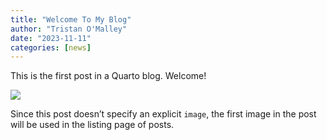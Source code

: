 ```yaml
---
title: "Welcome To My Blog"
author: "Tristan O'Malley"
date: "2023-11-11"
categories: [news]
---
```


This is the first post in a Quarto blog. Welcome!

![](thumbnail.jpg)

Since this post doesn't specify an explicit `image`, the first image in the post will be used in the listing page of posts.
